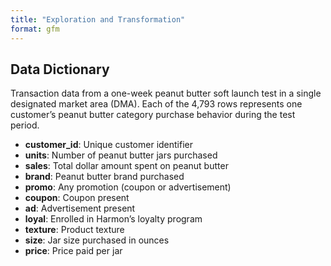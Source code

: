 ```yaml
---
title: "Exploration and Transformation"
format: gfm
---
```


## Data Dictionary

Transaction data from a one-week peanut butter soft launch test in a single designated market area (DMA). Each of the 4,793 rows represents one customer's peanut butter category purchase behavior during the test period.

- **customer_id**: Unique customer identifier
- **units**: Number of peanut butter jars purchased
- **sales**: Total dollar amount spent on peanut butter
- **brand**: Peanut butter brand purchased
- **promo**: Any promotion (coupon or advertisement)
- **coupon**: Coupon present
- **ad**: Advertisement present
- **loyal**: Enrolled in Harmon's loyalty program
- **texture**: Product texture
- **size**: Jar size purchased in ounces
- **price**: Price paid per jar

